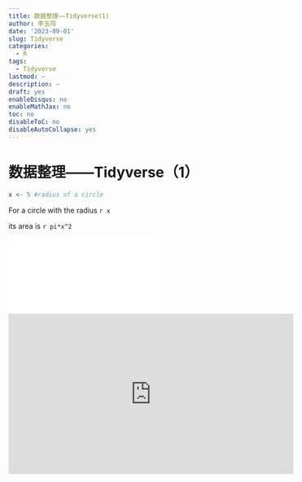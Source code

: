 ---
title: 数据整理——Tidyverse(1)
author: 李玉闯
date: '2023-09-01'
slug: Tidyverse
categories:
  - R
tags:
  - Tidyverse
lastmod: ~
description: ~
draft: yes
enableDisqus: no
enableMathJax: no
toc: no
disableToC: no
disableAutoCollapse: yes
---

# 数据整理------Tidyverse（1）

```{r}
x <- 5 #radius of a circle
```

For a circle with the radius `r x`

its area is `r pi*x^2`

<iframe src="//player.bilibili.com/player.html?aid=361410496&bvid=BV1X94y1v7PW&cid=1211441238&p=1" scrolling="no" border="0" frameborder="no" framespacing="0" allowfullscreen="true"> </iframe>

<iframe width="560" height="315" src="http://www.youtube.com/embed/9bZkp7q19f0?rel=0" frameborder="0" allowfullscreen></iframe>
